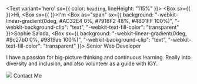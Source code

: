 
<Text variant='hero' sx={{ color: `heading`, lineHeight: "115%" }}>
<Box sx={{ }}>Hi,</Box>
<Box sx={{ }}>I'm <Box as="span" sx={{ background: "-webkit-linear-gradient(0deg, #AC32E4 0%, #7918F2 48%, #4801FF 100%)",    "-webkit-background-clip": "text",    "-webkit-text-fill-color": "transparent"  }}>Sophie Saiada</Box>,</Box>
<Box sx={{  background: "-webkit-linear-gradient(0deg, #9c27b0 0%, #9819ae 100%)",    "-webkit-background-clip": "text",    "-webkit-text-fill-color": "transparent"   }}>  Senior Web Developer</Box>
</Text>
<p >
    I have a passion for big-picture thinking and continuous learning.  
    Really into diversity and inclusion, and also volunteer as a guide with IGY.  
</p>
<Link to="/contact/" className="cta-button">
  <img src={emailIcon} className="cta-button--icon" />
  <Text as="span">Contact Me</Text>
</Link>

